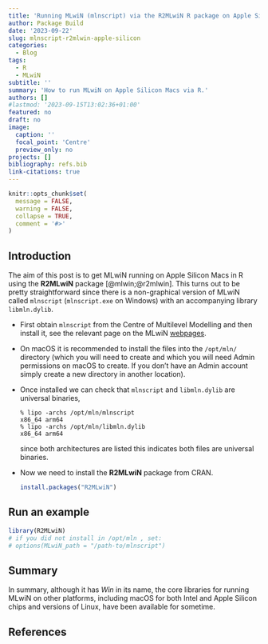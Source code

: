 ```yaml
---
title: 'Running MLwiN (mlnscript) via the R2MLwiN R package on Apple Silicon Macs '
author: Package Build
date: '2023-09-22'
slug: mlnscript-r2mlwin-apple-silicon
categories:
  - Blog
tags:
  - R
  - MLwiN
subtitle: ''
summary: 'How to run MLwiN on Apple Silicon Macs via R.'
authors: []
#lastmod: '2023-09-15T13:02:36+01:00'
featured: no
draft: no
image:
  caption: ''
  focal_point: 'Centre'
  preview_only: no
projects: []
bibliography: refs.bib
link-citations: true
---
```


```r
knitr::opts_chunk$set(
  message = FALSE,
  warning = FALSE,
  collapse = TRUE,
  comment = '#>'
)
```

## Introduction

The aim of this post is to get MLwiN running on Apple Silicon Macs in R using the **R2MLwiN** package [@mlwin;@r2mlwin]. This turns out to be pretty straightforward since there is a non-graphical version of MLwiN called `mlnscript` (`mlnscript.exe` on Windows) with an accompanying library `libmln.dylib`.

* First obtain `mlnscript` from the Centre of Multilevel Modelling and then install it, see the relevant page on the MLwiN [webpages](https://www.bristol.ac.uk/cmm/software/mlwin/).
* On macOS it is recommended to install the files into the `/opt/mln/` directory (which you will need to create and which you will need Admin permissions on macOS to create. If you don't have an Admin account simply create a new directory in another location).
* Once installed we can check that `mlnscript` and `libmln.dylib` are universal binaries,
  ```
  % lipo -archs /opt/mln/mlnscript
  x86_64 arm64
  % lipo -archs /opt/mln/libmln.dylib
  x86_64 arm64
  ```
  since both architectures are listed this indicates both files are universal binaries.

* Now we need to install the **R2MLwiN** package from CRAN.
  ```r
  install.packages("R2MLwiN")
  ```

## Run an example

```r
library(R2MLwiN)
# if you did not install in /opt/mln , set:
# options(MLwiN_path = "/path-to/mlnscript")
```

## Summary

In summary, although it has *Win* in its name, the core libraries for running MLwiN on other platforms, including macOS for both Intel and Apple Silicon chips and versions of Linux, have been available for sometime.

## References
